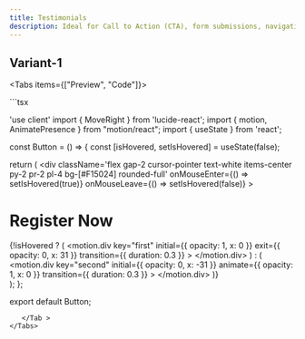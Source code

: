 ```yaml
---
title: Testimonials
description: Ideal for Call to Action (CTA), form submissions, navigation, modals, and triggering interactive actions
---
```



## Variant-1

<Tabs items={["Preview", "Code"]}>
<Tab value="Preview">
    <PreviewContainer>
      <Variant1 />
    </PreviewContainer>
  </Tab>

   <Tab value="Code"> 
   ```tsx

'use client'
import { MoveRight } from 'lucide-react';
import { motion, AnimatePresence } from "motion/react";
import { useState } from 'react';

const Button = () => {
  const [isHovered, setIsHovered] = useState(false);

  return (
    <div
      className='flex gap-2 cursor-pointer text-white items-center py-2 pr-2 pl-4 bg-[#F15024] rounded-full'
      onMouseEnter={() => setIsHovered(true)}
      onMouseLeave={() => setIsHovered(false)}
    >
      <h1 className='text-base font-medium'>Register Now</h1>
      <div className='p-2 rounded-full flex bg-white overflow-hidden relative '>
        <AnimatePresence mode="popLayout">
          {!isHovered ? (
            <motion.div
              key="first"
              initial={{ opacity: 1, x: 0 }}
              exit={{ opacity: 0, x: 31 }}
              transition={{ duration: 0.3 }}
            >
              <MoveRight color='#F15024' />
            </motion.div>
          ) : (
            <motion.div
              key="second"
              initial={{ opacity: 0, x: -31 }}
              animate={{ opacity: 1, x: 0 }}
              transition={{ duration: 0.3 }}
            >
              <MoveRight color='#F15024' />
            </motion.div>
          )}
        </AnimatePresence>
      </div>
    </div>
  );
};

export default Button; 
```
   </Tab >
</Tabs>